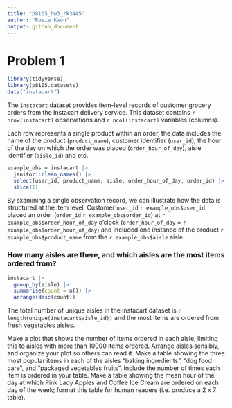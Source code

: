 ```yaml
---
title: "p8105_hw3_rk3445"
author: "Rosie Kwon"
output: github_document
---
```


# Problem 1 

```r
library(tidyverse)
library(p8105.datasets)
data("instacart")
```

The `instacart` dataset provides item-level records of customer grocery orders from the Instacart delivery service. This dataset contains `r nrow(instacart)` observations and `r ncol(instacart)` variables (columns). 

Each row represents a single product within an order, the data includes the name of the product (`product_name`), customer identifier (`user_id`), the hour of the day on which the order was placed (`order_hour_of_day`), aisle identifier (`aisle_id`) and etc.

```r
example_obs = instacart |> 
  janitor::clean_names() |> 
  select(user_id, product_name, aisle, order_hour_of_day, order_id) |> 
  slice(1)

```

By examining a single observation record, we can illustrate how the data is structured at the item level: Customer `user_id` `r example_obs$user_id` placed an order (`order_id` `r example_obs$order_id`) at `r example_obs$order_hour_of_day` o'clock (`order_hour_of_day` = `r example_obs$order_hour_of_day`) and included one instance of the product `r example_obs$product_name` from the `r example_obs$aisle` aisle.

### How many aisles are there, and which aisles are the most items ordered from?

```r
instacart |> 
  group_by(aisle) |> 
  summarise(count = n()) |> 
  arrange(desc(count))
```

The total number of unique aisles in the instacart dataset is `r length(unique(instacart$aisle_id))` and the most items are ordered from fresh vegetables aisles. 

Make a plot that shows the number of items ordered in each aisle, limiting this to aisles with more than 10000 items ordered. Arrange aisles sensibly, and organize your plot so others can read it.
Make a table showing the three most popular items in each of the aisles “baking ingredients”, “dog food care”, and “packaged vegetables fruits”. Include the number of times each item is ordered in your table.
Make a table showing the mean hour of the day at which Pink Lady Apples and Coffee Ice Cream are ordered on each day of the week; format this table for human readers (i.e. produce a 2 x 7 table).

